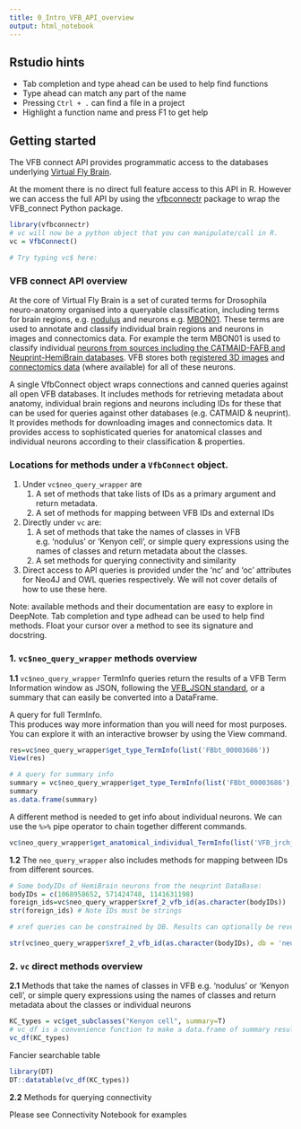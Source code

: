 ```yaml
---
title: 0_Intro_VFB_API_overview
output: html_notebook
---
```


## Rstudio hints

* Tab completion and type ahead can be used to help find functions
* Type ahead can match any part of the name
* Pressing `Ctrl + .`  can find a file in a project
* Highlight a function name and press F1 to get help

## Getting started

The VFB connect API provides programmatic access to the databases underlying [Virtual Fly Brain](http://virtualflybrain.org). 

At the moment there is no direct full feature access to this API in R. However we can access the full API by using the [vfbconnectr](https://jefferis.github.io/vfbconnectr/) package to wrap the VFB_connect Python package. 

```r
library(vfbconnectr)
# vc will now be a python object that you can manipulate/call in R.
vc = VfbConnect()

# Try typing vc$ here:
```


### VFB connect API overview

At the core of Virtual Fly Brain is a set of curated terms for Drosophila neuro-anatomy organised into a queryable classification, including terms for brain regions, e.g. [nodulus](http://virtualflybrain.org/reports/FBbt_00003680) and neurons e.g. [MBON01](http://virtualflybrain.org/reports/FBbt_00100234). These terms are used to annotate and classify individual brain regions and neurons in images and connectomics data. For example the term MBON01 is used to classify individual [neurons from sources including the CATMAID-FAFB and Neuprint-HemiBrain databases](https://v2.virtualflybrain.org/org.geppetto.frontend/geppetto?q=FBbt_00100234,ListAllAvailableImages). VFB stores both [registered 3D images](http://virtualflybrain.org/reports/VFB_00101382) and [connectomics data](https://v2-dev.virtualflybrain.org/org.geppetto.frontend/geppetto?q=VFB_00101382,ref_neuron_neuron_connectivity_query) (where available) for all of these neurons.

A single VfbConnect object wraps connections and canned queries against all open VFB databases. It includes methods for retrieving metadata about anatomy, individual brain regions and neurons including IDs for these that can be used for queries against other databases (e.g. CATMAID & neuprint).  It provides methods for downloading images and connectomics data. It provides access to sophisticated queries for anatomical classes and individual neurons according to their classification & properties. 

### Locations for methods under a `VfbConnect` object.

1. Under `vc$neo_query_wrapper` are 
   1. A set of methods that take lists of IDs as a primary argument and return metadata. 
   2. A set of methods for mapping between VFB IDs and external IDs
2. Directly under `vc` are:
    1. A set of methods that take the names of classes in VFB e.g. 'nodulus' or 'Kenyon cell', or simple query expressions using the names of classes and return metadata about the classes.
    2. A set methods for querying connectivity and similarity
3. Direct access to API queries is provided under the 'nc' and 'oc' attributes for Neo4J and OWL queries respectively. We will not cover details of how to use these here.

Note: available methods and their documentation are easy to explore in DeepNote. Tab completion and type adhead can be used to help find methods. Float your cursor over a method to see its signature and docstring. 

### 1. `vc$neo_query_wrapper` methods overview

**1.1** `vc$neo_query_wrapper` TermInfo queries return the results of a VFB Term Information window as JSON, following the [VFB_JSON standard](), or a summary that can easily be converted into a DataFrame.

A query for full TermInfo.  
This produces way more information than you will need for most purposes.
You can explore it with an interactive browser by using the View command.
```r
res=vc$neo_query_wrapper$get_type_TermInfo(list('FBbt_00003686'))
View(res)
```


```r
# A query for summary info
summary = vc$neo_query_wrapper$get_type_TermInfo(list('FBbt_00003686'), summary=T)
summary
as.data.frame(summary)
```

A different method is needed to get info about individual neurons. We can use
the `%>%` pipe operator to chain together different commands.

```r
vc$neo_query_wrapper$get_anatomical_individual_TermInfo(list('VFB_jrchjrch'), summary=TRUE) %>% as.data.frame()

```

**1.2** The `neo_query_wrapper` also includes methods for mapping between IDs from different sources. 

```r
# Some bodyIDs of HemiBrain neurons from the neuprint DataBase:
bodyIDs = c(1068958652, 571424748, 1141631198)
foreign_ids=vc$neo_query_wrapper$xref_2_vfb_id(as.character(bodyIDs))
str(foreign_ids) # Note IDs must be strings
```

```r
# xref queries can be constrained by DB. Results can optionally be reversed

str(vc$neo_query_wrapper$xref_2_vfb_id(as.character(bodyIDs), db = 'neuprint_JRC_Hemibrain_1point1' , reverse_return=T))
```

### 2. `vc` direct methods overview

**2.1** Methods that take the names of classes in VFB e.g. 'nodulus' or 'Kenyon cell', or simple query expressions using the names of classes and return metadata about the classes or individual neurons

```r
KC_types = vc$get_subclasses("Kenyon cell", summary=T)
# vc_df is a convenience function to make a data.frame of summary results
vc_df(KC_types)
```

Fancier searchable table

```r
library(DT)
DT::datatable(vc_df(KC_types))
```


**2.2** Methods for querying connectivity

Please see Connectivity Notebook for examples
